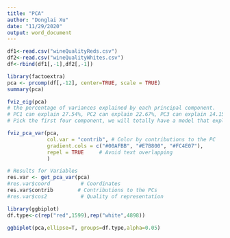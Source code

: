 ```yaml
---
title: "PCA"
author: "Donglai Xu"
date: "11/29/2020"
output: word_document
---
```


```r
df1<-read.csv("wineQualityReds.csv")
df2<-read.csv("wineQualityWhites.csv")
df<-rbind(df1[,-1],df2[,-1])
```

```r
library(factoextra)
pca <- prcomp(df[,-12], center=TRUE, scale = TRUE)
summary(pca)
```
```r
fviz_eig(pca)
# the percentage of variances explained by each principal component.
# PC1 can explain 27.54%, PC2 can explain 22.67%, PC3 can explain 14.15%, PC4 can explain 8.823%.
# Pick the first four component, we will totally have a model that explains 73.187% of the total variability.
```

```r
fviz_pca_var(pca,
             col.var = "contrib", # Color by contributions to the PC
             gradient.cols = c("#00AFBB", "#E7B800", "#FC4E07"),
             repel = TRUE     # Avoid text overlapping
             )
```

```r
# Results for Variables
res.var <- get_pca_var(pca)
#res.var$coord          # Coordinates
res.var$contrib        # Contributions to the PCs
#res.var$cos2           # Quality of representation 
```

```r
library(ggbiplot)
df.type<-c(rep("red",1599),rep("white",4898))
```

```r
ggbiplot(pca,ellipse=T, groups=df.type,alpha=0.05)
```






